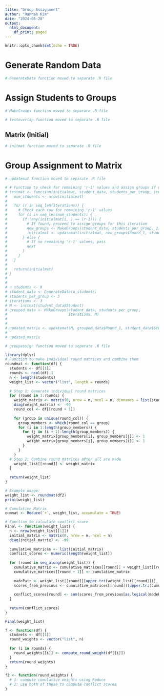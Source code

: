 ```yaml
---
title: "Group Assignment"
author: "Hannah Kim"
date: "2024-05-28"
output:
  html_document:
    df_print: paged
---
```


```r
knitr::opts_chunk$set(echo = TRUE)
```

# Generate Random Data
```r
# GenerateData function moved to separate .R file
```


# Assign Students to Groups

```r
# MakeGroups function moved to separate .R file
```

```r
# testoverlap function moved to separate .R file
```

## Matrix (Initial)
```r
# initmat function moved to separate .R file
```

# Group Assignment to Matrix

```r
# updatemat function moved to separate .R file
```

```r
# # Function to check for remaining 'r-1' values and assign groups if necessary
# testmat <- function(initialmat, student_data, students_per_group, iterations) {
#   num_students <- nrow(initialmat)
#   
#   for (r in seq_len(iterations)) {
#     # Check each row for remaining 'r-1' values
#     for (i in seq_len(num_students)) {
#       if (any(initialmat[i, ] == (r-1))) {
#         # If found, proceed to assign groups for this iteration
#         new_groups <- MakeGroups(student_data, students_per_group, 1)
#         initialmat <- updatemat(initialmat, new_groups$Round_1, student_data$Student)
#       } else {
#         # If no remaining 'r-1' values, pass
#         next
#       }
#     }
#   }
#   
#   return(initialmat)
# }
# 
# 
# n_students <- 9
# student_data <- GenerateData(n_students)
# students_per_group <- 3
# iterations <- 3
# M <- initmat(student_data$Student)
# grouped_data <- MakeGroups(student_data, students_per_group, 
#                            iterations, M)
# 
# 
# updated_matrix <- updatemat(M, grouped_data$Round_1, student_data$Student)
# 
# updated_matrix
```

```r
# groupassign function moved to separate .R file
```

```r
library(dplyr)
# Function to make individual round matrices and combine them
roundmat <- function(df) {
  students <- df[[1]]
  rounds <- ncol(df)-1
  n <- length(students)
  weight_list <- vector("list", length = rounds)
  
  # Step 1: Generate individual round matrices
  for (round in 1:rounds) {
    weight_matrix <- matrix(0, nrow = n, ncol = n, dimnames = list(students, students))
    diag(weight_matrix) <- -99
    round_col <- df[[round + 1]]
    
    for (group in unique(round_col)) {
      group_members <- which(round_col == group)
      for (i in 1:length(group_members)) {
        for (j in (i + 1):length(group_members)) {
          weight_matrix[group_members[i], group_members[j]] <- 1
          weight_matrix[group_members[j], group_members[i]] <- 1
        }
      }
    }
  # Step 2: Combine round matrices after all are made
    weight_list[[round]] <- weight_matrix
  }
  
  return(weight_list)
}

# Example usage:
weight_list <- roundmat(df2)
print(weight_list)

# Cumulative Matrix
cummat <- Reduce(`+`, weight_list, accumulate = TRUE)

```


```r
# Function to calculate conflict score
Final <- function(weight_list) {
  n <- nrow(weight_list[[1]])
  initial_matrix <- matrix(0, nrow = n, ncol = n)
  diag(initial_matrix) <- -99
  
  cumulative_matrices <- list(initial_matrix)
  conflict_scores <- numeric(length(weight_list))
  
  for (round in seq_along(weight_list)) {
    cumulative_matrix <- cumulative_matrices[[round]] + weight_list[[round]]
    cumulative_matrices[[round + 1]] <- cumulative_matrix
    
    madePair <- weight_list[[round]][upper.tri(weight_list[[round]])]
    scores_from_previous <- cumulative_matrices[[round]][upper.tri(cumulative_matrices[[round]])]
    
    conflict_scores[round] <- sum(scores_from_previous[as.logical(madePair)]^2)
  }
  
  return(conflict_scores)
}

Final(weight_list)
```


```r
f <- function(df) {
  studnets <- df[[1]]
  round_weights <- vector("list", n)
  
  for (i in rounds) {
    round_weights[[i]] <- compute_round_weight(df[[i]])
  }
  return(round_weights)
}

f2 <- function(round_weights) {
  # 1: compute cumulative weights using Reduce
  # 2: use both of these to compute conflict scores
}
```

